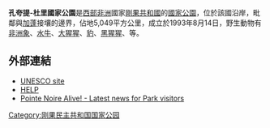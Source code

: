 {{noteTA
|T=zh-cn:孔夸提; zh-tw:孔夸提; zh-hk:孔夸提;
}}

{{Infobox Protected area
| name = 孔夸提-杜里國家公園
| iucn_category = II
| photo =
| photo_caption =
| location = {{flag|Republic of the Congo}}
| nearest_city =
| lat_d =
| lat_m =
| lat_s =
| lat_NS =
| long_d =
| long_m =
| long_s =
| long_EW =
| area = 5,049.5平方公里
| established = 1993年8月14日
| visitation_num =
| visitation_year =
| governing_body =
}}

'''孔夸提-杜里國家公園'''是[[西部非洲|西部非洲]]國家[[剛果共和國|剛果共和國]]的[[國家公園|國家公園]]，位於該國沿岸，毗鄰與[[加蓬|加蓬]]接壤的邊界，佔地5,049平方公里，成立於1993年8月14日，野生動物有[[非洲象|非洲象]]、[[水牛|水牛]]、[[大猩猩|大猩猩]]、[[豹|豹]]、[[黑猩猩|黑猩猩]]、等。

==外部連結==
*[http://whc.unesco.org/en/tentativelists/5375/ UNESCO site] {{Wayback|url=http://whc.unesco.org/en/tentativelists/5375/ |date=20200923193651 }} {{fr icon}}
*[http://www.help-primates.org/an/index.php?SRC=0&DEST=16300 HELP]{{Wayback|url=http://www.help-primates.org/an/index.php?SRC=0&DEST=16300 |date=20081224213438 }}
*[https://web.archive.org/web/20090611142912/http://www.pointenoirealive.com/content/le-parc-national-conkouati-douli Pointe Noire Alive! - Latest news for Park visitors] {{fr icon}}

[[Category:刚果民主共和国国家公园|Category:刚果民主共和国国家公园]]

{{RCongo-stub}}